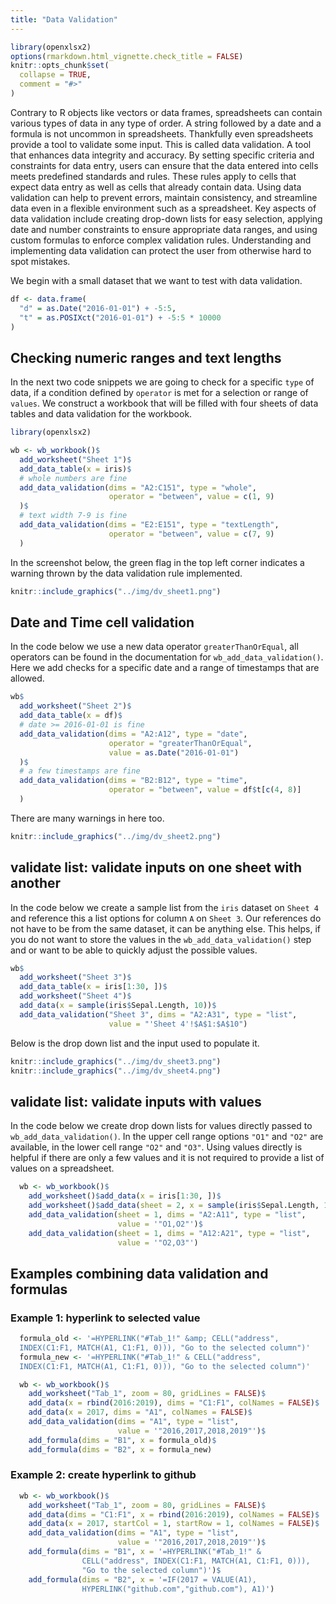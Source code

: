 ```yaml
---
title: "Data Validation"
---
```


```r
library(openxlsx2)
options(rmarkdown.html_vignette.check_title = FALSE)
knitr::opts_chunk$set(
  collapse = TRUE,
  comment = "#>"
)
```

Contrary to R objects like vectors or data frames, spreadsheets can contain various types of data in any type of order. A string followed by a date and a formula is not uncommon in spreadsheets. Thankfully even spreadsheets provide a tool to validate some input. This is called data validation. A tool that enhances data integrity and accuracy. By setting specific criteria and constraints for data entry, users can ensure that the data entered into cells meets predefined standards and rules. These rules apply to cells that expect data entry as well as cells that already contain data. Using data validation can help to prevent errors, maintain consistency, and streamline data even in a flexible environment such as a spreadsheet. Key aspects of data validation include creating drop-down lists for easy selection, applying date and number constraints to ensure appropriate data ranges, and using custom formulas to enforce complex validation rules. Understanding and implementing data validation can protect the user from otherwise hard to spot mistakes.

We begin with a small dataset that we want to test with data validation.

```r
df <- data.frame(
  "d" = as.Date("2016-01-01") + -5:5,
  "t" = as.POSIXct("2016-01-01") + -5:5 * 10000
)
```

## Checking numeric ranges and text lengths

In the next two code snippets we are going to check for a specific `type` of data, if a condition defined by `operator` is met for a selection or range of `values`. We construct a workbook that will be filled with four sheets of data tables and data validation for the workbook.

```r
library(openxlsx2)

wb <- wb_workbook()$
  add_worksheet("Sheet 1")$
  add_data_table(x = iris)$
  # whole numbers are fine
  add_data_validation(dims = "A2:C151", type = "whole",
                      operator = "between", value = c(1, 9)
  )$
  # text width 7-9 is fine
  add_data_validation(dims = "E2:E151", type = "textLength",
                      operator = "between", value = c(7, 9)
  )
```

In the screenshot below, the green flag in the top left corner indicates a warning thrown by the data validation rule implemented.

```r
knitr::include_graphics("../img/dv_sheet1.png")
```

## Date and Time cell validation

In the code below we use a new data operator `greaterThanOrEqual`, all operators can be found in the documentation for `wb_add_data_validation()`. Here we add checks for a specific date and a range of timestamps that are allowed.

```r
wb$
  add_worksheet("Sheet 2")$
  add_data_table(x = df)$
  # date >= 2016-01-01 is fine
  add_data_validation(dims = "A2:A12", type = "date",
                      operator = "greaterThanOrEqual",
                      value = as.Date("2016-01-01")
  )$
  # a few timestamps are fine
  add_data_validation(dims = "B2:B12", type = "time",
                      operator = "between", value = df$t[c(4, 8)]
  )

```

There are many warnings in here too.

```r
knitr::include_graphics("../img/dv_sheet2.png")
```

## validate list: validate inputs on one sheet with another

In the code below we create a sample list from the `iris` dataset on `Sheet 4` and reference this a list options for column `A` on `Sheet 3`. Our references do not have to be from the same dataset, it can be anything else. This helps, if you do not want to store the values in the `wb_add_data_validation()` step and or want to be able to quickly adjust the possible values.

```r
wb$
  add_worksheet("Sheet 3")$
  add_data_table(x = iris[1:30, ])$
  add_worksheet("Sheet 4")$
  add_data(x = sample(iris$Sepal.Length, 10))$
  add_data_validation("Sheet 3", dims = "A2:A31", type = "list",
                      value = "'Sheet 4'!$A$1:$A$10")
```

Below is the drop down list and the input used to populate it.

```r
knitr::include_graphics("../img/dv_sheet3.png")
knitr::include_graphics("../img/dv_sheet4.png")
```

## validate list: validate inputs with values

In the code below we create drop down lists for values directly passed to `wb_add_data_validation()`. In the upper cell range options `"O1"` and `"O2"` are available, in the lower cell range `"O2"` and `"O3"`. Using values directly is helpful if there are only a few values and it is not required to provide a list of values on a spreadsheet.

```r
  wb <- wb_workbook()$
    add_worksheet()$add_data(x = iris[1:30, ])$
    add_worksheet()$add_data(sheet = 2, x = sample(iris$Sepal.Length, 10))$
    add_data_validation(sheet = 1, dims = "A2:A11", type = "list",
                        value = '"O1,O2"')$
    add_data_validation(sheet = 1, dims = "A12:A21", type = "list",
                        value = '"O2,O3"')
```

## Examples combining data validation and formulas

### Example 1: hyperlink to selected value

```r
  formula_old <- '=HYPERLINK("#Tab_1!" &amp; CELL("address",
  INDEX(C1:F1, MATCH(A1, C1:F1, 0))), "Go to the selected column")'
  formula_new <- '=HYPERLINK("#Tab_1!" & CELL("address",
  INDEX(C1:F1, MATCH(A1, C1:F1, 0))), "Go to the selected column")'

  wb <- wb_workbook()$
    add_worksheet("Tab_1", zoom = 80, gridLines = FALSE)$
    add_data(x = rbind(2016:2019), dims = "C1:F1", colNames = FALSE)$
    add_data(x = 2017, dims = "A1", colNames = FALSE)$
    add_data_validation(dims = "A1", type = "list",
                        value = '"2016,2017,2018,2019"')$
    add_formula(dims = "B1", x = formula_old)$
    add_formula(dims = "B2", x = formula_new)
```

### Example 2: create hyperlink to github

```r
  wb <- wb_workbook()$
    add_worksheet("Tab_1", zoom = 80, gridLines = FALSE)$
    add_data(dims = "C1:F1", x = rbind(2016:2019), colNames = FALSE)$
    add_data(x = 2017, startCol = 1, startRow = 1, colNames = FALSE)$
    add_data_validation(dims = "A1", type = "list",
                        value = '"2016,2017,2018,2019"')$
    add_formula(dims = "B1", x = '=HYPERLINK("#Tab_1!" &
                CELL("address", INDEX(C1:F1, MATCH(A1, C1:F1, 0))),
                "Go to the selected column")')$
    add_formula(dims = "B2", x = '=IF(2017 = VALUE(A1),
                HYPERLINK("github.com","github.com"), A1)')
```
